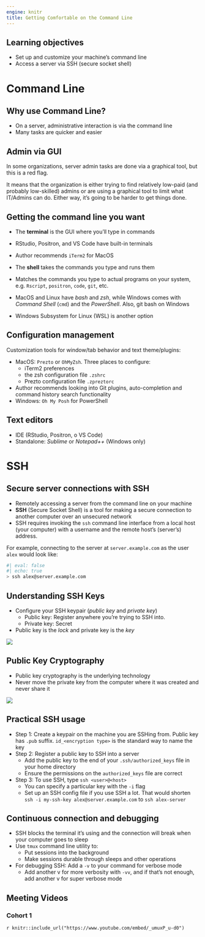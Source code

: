 ```yaml
---
engine: knitr
title: Getting Comfortable on the Command Line
---
```


## Learning objectives

-   Set up and customize your machine’s command line
-   Access a server via SSH (secure socket shell) 

# Command Line


## Why use Command Line?

- On a server, administrative interaction is via the command line  
- Many tasks are quicker and easier

::: {.callout-important}
## Admin via GUI 

In some organizations, server admin tasks are done via a graphical tool, but this is a red flag.

It means that the organization is either trying to find relatively low-paid (and probably low-skilled) admins or are using a graphical tool to limit what IT/Admins can do. Either way, it’s going to be harder to get things done. 

:::


## Getting the command line you want

- The **terminal** is the GUI where you’ll type in commands  
- RStudio, Positron, and VS Code have built-in terminals  
- Author recommends `iTerm2` for MacOS 

- The **shell** takes the commands you type and runs them  
- Matches the commands you type to actual programs on your system, e.g. `Rscript`, `positron`, `code`, `git`, etc. 
- MacOS and Linux have *bash* and *zsh*, while Windows comes with *Command Shell* (`cmd`) and the *PowerShell*. Also, git bash on Windows  
- Windows Subsystem for Linux (WSL) is another option  


## Configuration management

Customization tools for window/tab behavior and text theme/plugins:

- MacOS: `Prezto` or `OhMyZsh`. Three places to configure:  
  * iTerm2 preferences   
  * the zsh configuration file `.zshrc`  
  * Prezto configuration file `.zpreztorc` 
- Author recommends looking into Git plugins, auto-completion and command history search functionality  
- Windows: `Oh My Posh` for PowerShell  


## Text editors  

- IDE (RStudio, Positron, o VS Code)  
- Standalone: *Sublime* or *Notepad++* (Windows only)  


# SSH

## Secure server connections with SSH

- Remotely accessing a server from the command line on your machine 
- **SSH** (Secure Socket Shell) is a tool for making a secure connection to another computer over an unsecured network  
- SSH requires invoking the `ssh` command line interface from a local host (your computer) with a username and the remote host’s (server’s) address. 

For example, connecting to the server at `server.example.com` as the user `alex` would look like:

```bash
#| eval: false
#| echo: true
> ssh alex@server.example.com
```


## Understanding SSH Keys

- Configure your SSH keypair (*public key* and *private key*)  
  - Public key: Register anywhere you’re trying to SSH into.
  - Private key: Secret  
- Public key is the *lock* and private key is the *key*  
  
![](images/ssh.png)


## Public Key Cryptography

- Public key cryptography is the underlying technology  
- Never move the private key from the computer where it was created and never share it  

![](images/keypair.png)

## Practical SSH usage

- Step 1: Create a keypair on the machine you are SSHing from. Public key has `.pub` suffix. `id_<encryption type>` is the standard way to name the key 
- Step 2: Register a public key to SSH into a server 
  - Add the public key to the end of your `.ssh/authorized_keys` file in your home directory  
  - Ensure the permissions on the `authorized_keys` file are correct  
- Step 3: To use SSH, type `ssh <user>@<host>`  
  - You can specify a particular key with the `-i` flag  
  - Set up an SSH config file if you use SSH a lot. That would shorten `ssh -i my-ssh-key alex@server.example.com` to `ssh alex-server`
  
## Continuous connection and debugging

- SSH blocks the terminal it's using and the connection will break when your computer goes to sleep  
- Use `tmux` command line utility to: 
  - Put sessions into the background  
  - Make sessions durable through sleeps and other operations  
  
- For debugging SSH: Add a `-v` to your command for verbose mode  
  - Add another v for more verbosity with `-vv`, and if that’s not enough, add another v for super verbose mode


## Meeting Videos {.unnumbered}

### Cohort 1 {.unnumbered}

`r knitr::include_url("https://www.youtube.com/embed/_umuxP_u-d0")`
